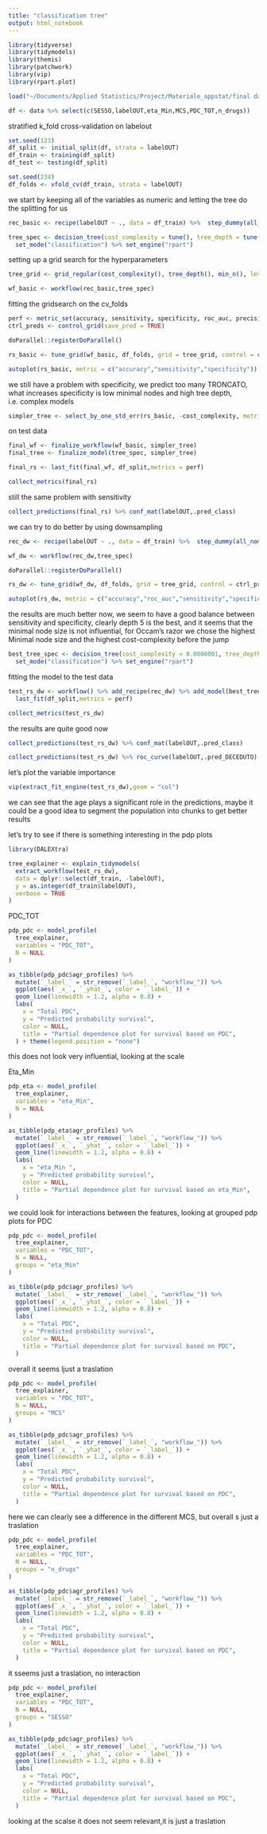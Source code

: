 ```yaml
---
title: "classification tree"
output: html_notebook
---
```


```r
library(tidyverse)
library(tidymodels)
library(themis)
library(patchwork)
library(vip)
library(rpart.plot)
```

```r
load("~/Documents/Applied Statistics/Project/Materiale_appstat/final dataframes/data.RData")
```

```r
df <- data %>% select(c(SESSO,labelOUT,eta_Min,MCS,PDC_TOT,n_drugs))
```

stratified k_fold cross-validation on labelout

```r
set.seed(123)
df_split <- initial_split(df, strata = labelOUT)
df_train <- training(df_split)
df_test <- testing(df_split)

set.seed(234)
df_folds <- vfold_cv(df_train, strata = labelOUT)
```

we start by keeping all of the variables as numeric and letting the tree do the splitting for us

```r
rec_basic <- recipe(labelOUT ~ ., data = df_train) %>%  step_dummy(all_nominal_predictors())
```

```r
tree_spec <- decision_tree(cost_complexity = tune(), tree_depth = tune(), min_n = tune() ) %>% 
  set_mode("classification") %>% set_engine("rpart")
```

setting up a grid search for the hyperparameters

```r
tree_grid <- grid_regular(cost_complexity(), tree_depth(), min_n(), levels = 4)
```

```r
wf_basic <- workflow(rec_basic,tree_spec)
```

fitting the gridsearch on the cv_folds

```r
perf <- metric_set(accuracy, sensitivity, specificity, roc_auc, precision, recall)
ctrl_preds <- control_grid(save_pred = TRUE)  

doParallel::registerDoParallel()

rs_basic <- tune_grid(wf_basic, df_folds, grid = tree_grid, control = ctrl_preds, metrics = perf)
```

```r
autoplot(rs_basic, metric = c("accuracy","sensitivity","specificity"))
```

we still have a problem with specificity, we predict too many TRONCATO, what increases specificity is low minimal nodes and high tree depth, i.e. complex models

```r
simpler_tree <- select_by_one_std_err(rs_basic, -cost_complexity, metric = "sensitivity" )
```

on test data

```r
final_wf <- finalize_workflow(wf_basic, simpler_tree)
final_tree <- finalize_model(tree_spec, simpler_tree)
```

```r
final_rs <- last_fit(final_wf, df_split,metrics = perf)
```

```r
collect_metrics(final_rs)
```

still the same problem with sensitivity

```r
collect_predictions(final_rs) %>% conf_mat(labelOUT,.pred_class)
```

we can try to do better by using downsampling

```r
rec_dw <- recipe(labelOUT ~ ., data = df_train) %>%  step_dummy(all_nominal_predictors()) %>% step_downsample(labelOUT)
```

```r
wf_dw <- workflow(rec_dw,tree_spec)
```

```r
doParallel::registerDoParallel()

rs_dw <- tune_grid(wf_dw, df_folds, grid = tree_grid, control = ctrl_preds, metrics = perf)
```

```r
autoplot(rs_dw, metric = c("accuracy","roc_auc","sensitivity","specificity"))
```

the results are much better now, we seem to have a good balance between sensitivity and specificity, clearly depth 5 is the best, and it seems that the minimal node size is not influential, for Occam's razor we chose the highest Minimal node size and the highest cost-complexity before the jump

```r
best_tree_spec <- decision_tree(cost_complexity = 0.0000001, tree_depth = 10, min_n = 40 ) %>% 
  set_mode("classification") %>% set_engine("rpart")
```

fitting the model to the test data

```r
test_rs_dw <- workflow() %>% add_recipe(rec_dw) %>% add_model(best_tree_spec) %>% 
  last_fit(df_split,metrics = perf)
```

```r
collect_metrics(test_rs_dw)
```

the results are quite good now

```r
collect_predictions(test_rs_dw) %>% conf_mat(labelOUT,.pred_class) 
```

```r
collect_predictions(test_rs_dw) %>% roc_curve(labelOUT,.pred_DECEDUTO) %>% autoplot()
```

let's plot the variable importance

```r
vip(extract_fit_engine(test_rs_dw),geom = "col")
```

we can see that the age plays a significant role in the predictions, maybe it could be a good idea to segment the population into chunks to get better results

let's try to see if there is something interesting in the pdp plots

```r
library(DALEXtra)

tree_explainer <- explain_tidymodels(
  extract_workflow(test_rs_dw),
  data = dplyr::select(df_train, -labelOUT),
  y = as.integer(df_train$labelOUT),
  verbose = TRUE
)
```

PDC_TOT

```r
pdp_pdc <- model_profile(
  tree_explainer,
  variables = "PDC_TOT",
  N = NULL
)
```

```r
as_tibble(pdp_pdc$agr_profiles) %>% 
  mutate(`_label_` = str_remove(`_label_`, "workflow_")) %>%
  ggplot(aes(`_x_`, `_yhat_`, color = `_label_`)) +
  geom_line(linewidth = 1.2, alpha = 0.8) +
  labs(
    x = "Total PDC",
    y = "Predicted probability survival",
    color = NULL,
    title = "Partial dependence plot for survival based on PDC",
  ) + theme(legend.position = "none")
```

this does not look very influential, looking at the scale

Eta_Min

```r
pdp_eta <- model_profile(
  tree_explainer,
  variables = "eta_Min",
  N = NULL
)
```

```r
as_tibble(pdp_eta$agr_profiles) %>% 
  mutate(`_label_` = str_remove(`_label_`, "workflow_")) %>%
  ggplot(aes(`_x_`, `_yhat_`, color = `_label_`)) +
  geom_line(linewidth = 1.2, alpha = 0.8) +
  labs(
    x = "eta_Min ",
    y = "Predicted probability survival",
    color = NULL,
    title = "Partial dependence plot for survival based on eta_Min",
  )
```

we could look for interactions between the features, looking at grouped pdp plots for PDC

```r
pdp_pdc <- model_profile(
  tree_explainer,
  variables = "PDC_TOT",
  N = NULL,
  groups = "eta_Min"
)
```

```r
as_tibble(pdp_pdc$agr_profiles) %>% 
  mutate(`_label_` = str_remove(`_label_`, "workflow_")) %>%
  ggplot(aes(`_x_`, `_yhat_`, color = `_label_`)) +
  geom_line(linewidth = 1.2, alpha = 0.8) +
  labs(
    x = "Total PDC",
    y = "Predicted probability survival",
    color = NULL,
    title = "Partial dependence plot for survival based on PDC",
  )
```

overall it seems ljust a traslation

```r
pdp_pdc <- model_profile(
  tree_explainer,
  variables = "PDC_TOT",
  N = NULL,
  groups = "MCS"
)
```

```r
as_tibble(pdp_pdc$agr_profiles) %>% 
  mutate(`_label_` = str_remove(`_label_`, "workflow_")) %>%
  ggplot(aes(`_x_`, `_yhat_`, color = `_label_`)) +
  geom_line(linewidth = 1.2, alpha = 0.8) +
  labs(
    x = "Total PDC",
    y = "Predicted probability survival",
    color = NULL,
    title = "Partial dependence plot for survival based on PDC",
  )
```

here we can clearly see a difference in the different MCS, but overall s just a traslation

```r
pdp_pdc <- model_profile(
  tree_explainer,
  variables = "PDC_TOT",
  N = NULL,
  groups = "n_drugs"
)
```

```r
as_tibble(pdp_pdc$agr_profiles) %>% 
  mutate(`_label_` = str_remove(`_label_`, "workflow_")) %>%
  ggplot(aes(`_x_`, `_yhat_`, color = `_label_`)) +
  geom_line(linewidth = 1.2, alpha = 0.8) +
  labs(
    x = "Total PDC",
    y = "Predicted probability survival",
    color = NULL,
    title = "Partial dependence plot for survival based on PDC",
  )
```

it sseems just a traslation, no interaction

```r
pdp_pdc <- model_profile(
  tree_explainer,
  variables = "PDC_TOT",
  N = NULL,
  groups = "SESSO"
)
```

```r
as_tibble(pdp_pdc$agr_profiles) %>% 
  mutate(`_label_` = str_remove(`_label_`, "workflow_")) %>%
  ggplot(aes(`_x_`, `_yhat_`, color = `_label_`)) +
  geom_line(linewidth = 1.2, alpha = 0.8) +
  labs(
    x = "Total PDC",
    y = "Predicted probability survival",
    color = NULL,
    title = "Partial dependence plot for survival based on PDC",
  )
```

looking at the scalse it does not seem relevant,it is just a traslation